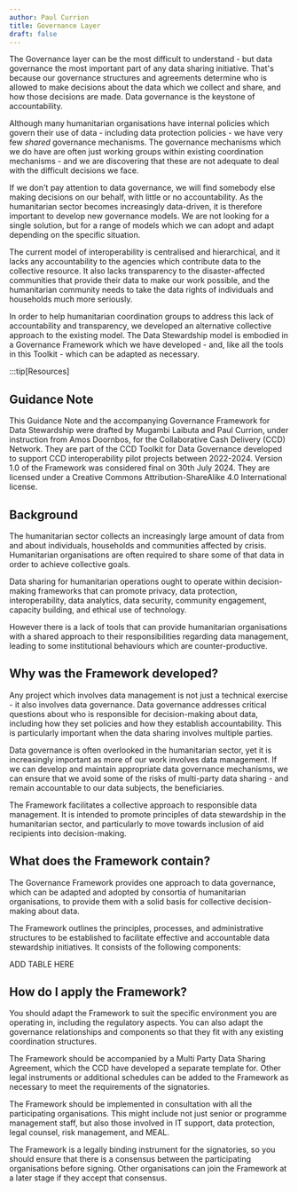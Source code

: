```yaml
---
author: Paul Currion
title: Governance Layer
draft: false
---
```


The Governance layer can be the most difficult to understand - but data governance the most important part of any data sharing initiative. That's because our governance structures and agreements determine who is allowed to make decisions about the data which we collect and share, and how those decisions are made. Data governance is the keystone of accountability.

Although many humanitarian organisations have internal policies which govern their use of data - including data protection policies - we have very few _shared_ governance mechanisms. The governance mechanisms which we do have are often just working groups within existing coordination mechanisms - and we are discovering that these are not adequate to deal with the difficult decisions we face.

If we don't pay attention to data governance, we will find somebody else making decisions on our behalf, with little or no accountability. As the humanitarian sector becomes increasingly data-driven, it is therefore important to develop new governance models. We are not looking for a single solution, but for a range of models which we can adopt and adapt depending on the specific situation.

The current model of interoperability is centralised and hierarchical, and it lacks any accountability to the agencies which contribute data to the collective resource. It also lacks transparency to the disaster-affected communities that provide their data to make our work possible, and the humanitarian community needs to take the data rights of individuals and households much more seriously.

In order to help humanitarian coordination groups to address this lack of accountability and transparency, we developed an alternative collective approach to the existing model. The Data Stewardship model is embodied in a Governance Framework which we have developed - and, like all the tools in this Toolkit - which can be adapted as necessary.

:::tip\[Resources\]

## Guidance Note

This Guidance Note and the accompanying Governance Framework for Data Stewardship were drafted by Mugambi Laibuta and Paul Currion, under instruction from Amos Doornbos, for the Collaborative Cash Delivery (CCD) Network. They are part of the CCD Toolkit for Data Governance developed to support CCD interoperability pilot projects between 2022-2024. Version 1.0 of the Framework was considered final on 30th July 2024. They are licensed under a Creative Commons Attribution-ShareAlike 4.0 International license.

## Background

The humanitarian sector collects an increasingly large amount of data from and about individuals, households and communities affected by crisis. Humanitarian organisations are often required to share some of that data in order to achieve collective goals.

Data sharing for humanitarian operations ought to operate within decision-making frameworks that can promote privacy, data protection, interoperability, data analytics, data security, community engagement, capacity building, and ethical use of technology.

However there is a lack of tools that can provide humanitarian organisations with a shared approach to their responsibilities regarding data management, leading to some institutional behaviours which are counter-productive.

## Why was the Framework developed?

Any project which involves data management is not just a technical exercise - it also involves data governance. Data governance addresses critical questions about who is responsible for decision-making about data, including how they set policies and how they establish accountability. This is particularly important when the data sharing involves multiple parties.

Data governance is often overlooked in the humanitarian sector, yet it is increasingly important as more of our work involves data management. If we can develop and maintain appropriate data governance mechanisms, we can ensure that we avoid some of the risks of multi-party data sharing - and remain accountable to our data subjects, the beneficiaries.

The Framework facilitates a collective approach to responsible data management. It is intended to promote principles of data stewardship in the humanitarian sector, and particularly to move towards inclusion of aid recipients into decision-making.

## What does the Framework contain?

The Governance Framework provides one approach to data governance, which can be adapted and adopted by consortia of humanitarian organisations, to provide them with a solid basis for collective decision-making about data.

The Framework outlines the principles, processes, and administrative structures to be established to facilitate effective and accountable data stewardship initiatives. It consists of the following components:

ADD TABLE HERE

## How do I apply the Framework?

You should adapt the Framework to suit the specific environment you are operating in, including the regulatory aspects. You can also adapt the governance relationships and components so that they fit with any existing coordination structures.

The Framework should be accompanied by a Multi Party Data Sharing Agreement, which the CCD have developed a separate template for. Other legal instruments or additional schedules can be added to the Framework as necessary to meet the requirements of the signatories.

The Framework should be implemented in consultation with all the participating organisations. This might include not just senior or programme management staff, but also those involved in IT support, data protection, legal counsel, risk management, and MEAL.

The Framework is a legally binding instrument for the signatories, so you should ensure that there is a consensus between the participating organisations before signing. Other organisations can join the Framework at a later stage if they accept that consensus.